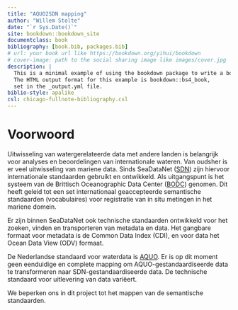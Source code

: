 ```yaml
--- 
title: "AQUO2SDN mapping"
author: "Willem Stolte"
date: "`r Sys.Date()`"
site: bookdown::bookdown_site
documentclass: book
bibliography: [book.bib, packages.bib]
# url: your book url like https://bookdown.org/yihui/bookdown
# cover-image: path to the social sharing image like images/cover.jpg
description: |
  This is a minimal example of using the bookdown package to write a book.
  The HTML output format for this example is bookdown::bs4_book,
  set in the _output.yml file.
biblio-style: apalike
csl: chicago-fullnote-bibliography.csl
---
```


# Voorwoord

Uitwisseling van watergerelateerde data met andere landen is belangrijk voor analyses en beoordelingen van internationale wateren. Van oudsher is er veel uitwisseling van mariene data. Sinds SeaDataNet ([SDN](https://www.seadatanet.org/)) zijn hiervoor internationale standaarden gebruikt en ontwikkeld. Als uitgangspunt is het systeem van de Brittisch Oceanographic Data Center ([BODC](https://www.bodc.ac.uk/)) genomen. Dit heeft geleid tot een set internationaal geaccepteerde semantische standaarden (vocabulaires) voor registratie van in situ metingen in het mariene domein. 

Er zijn binnen SeaDataNet ook technische standaarden ontwikkeld voor het zoeken, vinden en transporteren van metadata en data. Het gangbare formaat voor metadata is de Common Data Index (CDI), en voor data het Ocean Data View (ODV) formaat. 

De Nederlandse standaard voor waterdata is [AQUO](https://www.aquo.nl/index.php/Hoofdpagina). Er is op dit moment geen eenduidige en complete mapping om AQUO-gestandaardiseerde data te transformeren naar SDN-gestandaardiseerde data. De technische standaard voor uitlevering van data variëert. 

We beperken ons in dit project tot het mappen van de semantische standaarden.








<!-- ## Usage  -->

<!-- Each **bookdown** chapter is an .Rmd file, and each .Rmd file can contain one (and only one) chapter. A chapter *must* start with a first-level heading: `# A good chapter`, and can contain one (and only one) first-level heading. -->

<!-- Use second-level and higher headings within chapters like: `## A short section` or `### An even shorter section`. -->

<!-- The `index.Rmd` file is required, and is also your first book chapter. It will be the homepage when you render the book. -->

<!-- ## Render book -->

<!-- You can render the HTML version of this example book without changing anything: -->

<!-- 1. Find the **Build** pane in the RStudio IDE, and -->

<!-- 1. Click on **Build Book**, then select your output format, or select "All formats" if you'd like to use multiple formats from the same book source files. -->

<!-- Or build the book from the R console: -->

<!-- ```{r, eval=FALSE} -->
<!-- bookdown::render_book() -->
<!-- ``` -->

<!-- To render this example to PDF as a `bookdown::pdf_book`, you'll need to install XeLaTeX. You are recommended to install TinyTeX (which includes XeLaTeX): <https://yihui.org/tinytex/>. -->

<!-- ## Preview book -->

<!-- As you work, you may start a local server to live preview this HTML book. This preview will update as you edit the book when you save individual .Rmd files. You can start the server in a work session by using the RStudio add-in "Preview book", or from the R console: -->

<!-- ```{r eval=FALSE} -->
<!-- bookdown::serve_book() -->
<!-- ``` -->


<!-- ```{r include=FALSE} -->
<!-- # automatically create a bib database for R packages -->
<!-- knitr::write_bib(c( -->
<!--   .packages(), 'bookdown', 'knitr', 'rmarkdown' -->
<!-- ), 'packages.bib') -->
<!-- ``` -->
